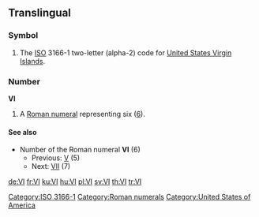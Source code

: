 {{also|vi|Vi}}
==Translingual==
===Symbol===
{{infl|mul|symbol}}
# The [[ISO]] 3166-1 two-letter (alpha-2) code for [[United States Virgin Islands]].

===Number===
'''VI'''

# A [[Roman numeral]] representing six ([[six|6]]).

====See also====
* Number of the Roman numeral '''VI''' (6)
** Previous: [[V]] (5)
** Next: [[VII]] (7)

[[Category:ISO 3166-1]]
[[Category:Roman numerals]]
[[Category:United States of America]]

[[de:VI]]
[[fr:VI]]
[[ku:VI]]
[[hu:VI]]
[[pl:VI]]
[[sv:VI]]
[[th:VI]]
[[tr:VI]]